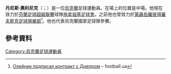 {{Orphan|time=2016-12-22T13:24:31+00:00}}
{{Infobox football biography
| name = 丹尼斯·奧利尼克 <br/>Denys Oliynyk
| image = Den olen.jpg
| image_size = 250
| caption =
| fullname = Denys Viktorovych Oliynyk
| birth_date = {{Birth date and age|df=yes|1987|6|16}}
| birth_place = {{USSR}}[[乌克兰蘇維埃社會主義共和國|烏克蘭]][[扎波罗热|扎波罗热]]
| height = {{height|meter=1.78}}
| position = [[翼鋒|翼鋒]]
| currentclub = [[施拿祖基足球會|施拿祖基]]
| clubnumber = 11
| youthyears1 = 2004
| youthclubs1 = [[基輔迪納摩足球俱樂部|基輔迪納摩]]
| years1 = 2004–2008 | clubs1 = [[基輔迪納摩足球俱樂部|基輔迪納摩]] | caps1 = 3 | goals1 = 1 
| years2 = 2004–2005 | clubs2 = → [[基輔迪納摩足球俱樂部|基輔迪納摩三隊]] | caps2 = 17 | goals2 = 1 
| years3 = 2005–2008 | clubs3 = → [[基輔迪納摩足球俱樂部|基輔迪納摩二隊]] | caps3 = 52 | goals3 = 13
| years4 = 2007 | clubs4 = → [[那夫托维克|那夫托维克]] (外借) | caps4 = 14 | goals4 = 1 
| years5 = 2008 | clubs5 = → [[基辅兵工厂足球俱乐部|基輔阿仙奴]] (外借) | caps5 = 16 | goals5 = 5
| years6 = 2009–2011 | clubs6 = [[哈爾科夫冶金工人足球俱樂部|金工]] | caps6 = 68 | goals6 = 21 
| years7 = 2011–2014 | clubs7 = [[第聶伯羅彼得羅夫斯克足球俱樂部|第聶伯羅]] | caps7 = 37 | goals7 = 9
| years8 = 2014–2016 | clubs8 = [[維迪斯職業足球基金會|維迪斯]] | caps8 = 56 | goals8 = 8
| years9 = 2016–2017 | clubs9 = [[達斯泰特98體育會|達斯泰特]] | caps9 = 4 | goals9 = 1
| years10= 2017      | clubs10= [[迪斯拿切爾尼戈夫足球會|迪斯拿]] | caps10= 6 | goals10= 0
| years11= 2018      | clubs11= [[赫利俄斯哈爾科夫足球會|赫利俄斯哈爾科夫]] | caps11= 4 | goals11= 0
| years12= 2018–     | clubs12= [[施拿祖基足球會|施拿祖基]] | caps12= 84 | goals12= 22
| nationalyears1 = 2002–2003 
| nationalyears2 = 2003–2004
| nationalyears3 = 2003–2004 
| nationalyears4 = 2005
| nationalyears5 = 2006–2008 
| nationalyears6 = 2010–2015
| nationalteam1 = 烏克蘭U16
| nationalteam2 = 烏克蘭U17
| nationalteam3 = 烏克蘭U18
| nationalteam4 = 烏克蘭U19
| nationalteam5 = [[烏克蘭21歲以下國家足球隊|烏克蘭U21]] 
| nationalteam6 = [[烏克蘭國家足球隊|烏克蘭]]
| nationalcaps1 = 12
| nationalcaps2 = 15 
| nationalcaps3 = 5
| nationalcaps4 = 1 
| nationalcaps5 = 18
| nationalcaps6 = 12 
| nationalgoals1 = 2 
| nationalgoals2 = 2 
| nationalgoals3 = 0
| nationalgoals4 = 0
| nationalgoals5 = 5
| nationalgoals6 = 0
| pcupdate = 2021年10月27日 (UTC)
| ntupdate = 2021年11月2日
}}

'''丹尼斯·奧利尼克'''（{{lang-uk|Денис Вікторович Олійник}}；{{bd|1987年|6月16日}}）是一位[[烏克蘭|烏克蘭]]足球運動員。在場上的位置是中場。他現在效力於[[芬蘭足球超級聯賽|芬蘭足球超級聯賽]]球隊[[施拿祖基足球會|施拿祖基足球會]]。之前他也曾效力於[[第聶伯羅彼得羅夫斯克足球俱樂部|第聶伯羅彼得羅夫斯克足球俱樂部]]<ref>[http://football.ua/ukraine/news/135859.html Олейник подписал контракт с Днепром] {{Wayback|url=http://football.ua/ukraine/news/135859.html |date=20130205060359 }} – football.ua</ref>。他也代表烏克蘭國家足球隊參賽。

==參考資料==
{{Reflist}}

{{DEFAULTSORT: Oliynyk, Denys}}
[[Category:烏克蘭足球運動員|Category:烏克蘭足球運動員]]
{{ukraine-bio-stub}}
{{soccer-bio-stub}}